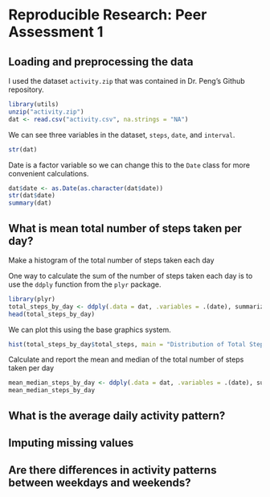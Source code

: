 # Reproducible Research: Peer Assessment 1


## Loading and preprocessing the data
I used the dataset `activity.zip` that was contained in Dr. Peng's Github repository.
```r
library(utils)
unzip("activity.zip")
dat <- read.csv("activity.csv", na.strings = "NA")
```

We can see three variables in the dataset, `steps`, `date`, and `interval`.

```r
str(dat)
```

Date is a factor variable so we can change this to the `Date` class for more convenient calculations.

```r
dat$date <- as.Date(as.character(dat$date))
str(dat$date)
summary(dat)
```

## What is mean total number of steps taken per day?

Make a histogram of the total number of steps taken each day  

One way to calculate the sum of the number of steps taken each day is to use the `ddply` function from the `plyr` package. 
```r
library(plyr)
total_steps_by_day <- ddply(.data = dat, .variables = .(date), summarize, total_steps = sum(steps, na.rm = T))
head(total_steps_by_day)
```

We can plot this using the base graphics system.

```r
hist(total_steps_by_day$total_steps, main = "Distribution of Total Steps by Day", xlab = "Total Steps")
```

Calculate and report the mean and median of the total number of steps taken per day

```r
mean_median_steps_by_day <- ddply(.data = dat, .variables = .(date), summarize, mean_steps = mean(steps, na.rm = T), median_steps = median(steps, na.rm = T))
mean_median_steps_by_day
```

## What is the average daily activity pattern?



## Imputing missing values



## Are there differences in activity patterns between weekdays and weekends?
